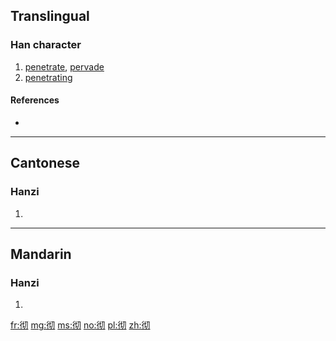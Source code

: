 {{also|徹}}
==Translingual==

===Han character===
{{Han char|rn=60|rad=彳|as=04|sn=7|four=|canj=HOPSH|ids=⿰彳切}}

# [[penetrate]], [[pervade]]
# [[penetrating]]

====References====
* {{Han ref|kx=0365.211|hdz=20814.110|uh=5F7B|ud=24443}}

----

==Cantonese==

===Hanzi===
{{yue-hanzi|jyut=[[cit3]]|y=chit3|tra=徹}}

# {{defn|lang=yue|sort=彳04}}

----

==Mandarin==

===Hanzi===
{{cmn-hanzi|tra=徹|pin=[[chè]] ([[che4]])|wg=ch'e<sup>4</sup>}}

# {{defn|lang=cmn|sort=彳04}}

[[fr:彻]]
[[mg:彻]]
[[ms:彻]]
[[no:彻]]
[[pl:彻]]
[[zh:彻]]